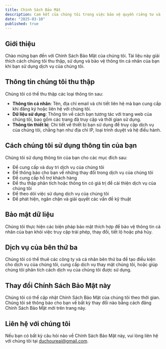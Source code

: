 ```yaml
---
title: Chính Sách Bảo Mật
description: Cam kết của chúng tôi trong việc bảo vệ quyền riêng tư và dữ liệu cá nhân của bạn
date: "2025-03-10"
published: true
---
```


## Giới thiệu

Chào mừng bạn đến với Chính Sách Bảo Mật của chúng tôi. Tài liệu này giải thích cách chúng tôi thu thập, sử dụng và bảo vệ thông tin cá nhân của bạn khi bạn sử dụng dịch vụ của chúng tôi.

## Thông tin chúng tôi thu thập

Chúng tôi có thể thu thập các loại thông tin sau:

- **Thông tin cá nhân**: Tên, địa chỉ email và chi tiết liên hệ mà bạn cung cấp khi đăng ký hoặc liên hệ với chúng tôi.
- **Dữ liệu sử dụng**: Thông tin về cách bạn tương tác với trang web của chúng tôi, bao gồm các trang đã truy cập và thời gian sử dụng.
- **Thông tin thiết bị**: Chi tiết về thiết bị bạn sử dụng để truy cập dịch vụ của chúng tôi, chẳng hạn như địa chỉ IP, loại trình duyệt và hệ điều hành.

## Cách chúng tôi sử dụng thông tin của bạn

Chúng tôi sử dụng thông tin của bạn cho các mục đích sau:

- Để cung cấp và duy trì dịch vụ của chúng tôi
- Để thông báo cho bạn về những thay đổi trong dịch vụ của chúng tôi
- Để cung cấp hỗ trợ khách hàng
- Để thu thập phân tích hoặc thông tin có giá trị để cải thiện dịch vụ của chúng tôi
- Để theo dõi việc sử dụng dịch vụ của chúng tôi
- Để phát hiện, ngăn chặn và giải quyết các vấn đề kỹ thuật

## Bảo mật dữ liệu

Chúng tôi thực hiện các biện pháp bảo mật thích hợp để bảo vệ thông tin cá nhân của bạn khỏi việc truy cập trái phép, thay đổi, tiết lộ hoặc phá hủy.

## Dịch vụ của bên thứ ba

Chúng tôi có thể thuê các công ty và cá nhân bên thứ ba để tạo điều kiện cho dịch vụ của chúng tôi, cung cấp dịch vụ thay mặt chúng tôi, hoặc giúp chúng tôi phân tích cách dịch vụ của chúng tôi được sử dụng.

## Thay đổi Chính Sách Bảo Mật này

Chúng tôi có thể cập nhật Chính Sách Bảo Mật của chúng tôi theo thời gian. Chúng tôi sẽ thông báo cho bạn về bất kỳ thay đổi nào bằng cách đăng Chính Sách Bảo Mật mới trên trang này.

## Liên hệ với chúng tôi

Nếu bạn có bất kỳ câu hỏi nào về Chính Sách Bảo Mật này, vui lòng liên hệ với chúng tôi tại duchoureai@gmail.com.
